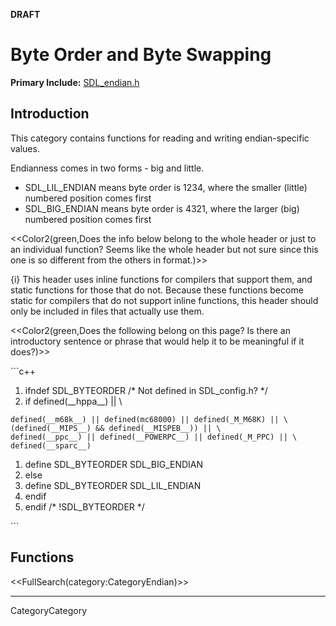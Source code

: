 <!-- #master-page:CategoryTemplate -->
<!-- #master-date:Unknown-Date -->
<!-- format wiki -->
<!-- language en -->
'''DRAFT'''

= Byte Order and Byte Swapping =

'''Primary Include:'''  [http://hg.libsdl.org/SDL/file/68dfd6df47da/include/SDL_endian.h SDL_endian.h]


== Introduction ==
This category contains functions for reading and writing endian-specific values.

Endianness comes in two forms - big and little.  
* SDL_LIL_ENDIAN means byte order is 1234, where the smaller (little) numbered position comes first
* SDL_BIG_ENDIAN means byte order is 4321, where the larger (big) numbered position comes first

<<Color2(green,Does the info below belong to the whole header or just to an individual function?  Seems like the whole header but not sure since this one is so different from the others in format.)>>

{i} This header uses inline functions for compilers that support them, and static functions for those that do not.  Because these functions become static for compilers that do not support inline functions, this header should only be included in files that actually use them.

<<Color2(green,Does the following belong on this page?  Is there an introductory sentence or phrase that would help it to be meaningful if it does?)>>

```c++
#ifndef SDL_BYTEORDER           /* Not defined in SDL_config.h? */
#if defined(__hppa__) || \
 defined(__m68k__) || defined(mc68000) || defined(_M_M68K) || \
 (defined(__MIPS__) && defined(__MISPEB__)) || \
 defined(__ppc__) || defined(__POWERPC__) || defined(_M_PPC) || \
 defined(__sparc__)
#define SDL_BYTEORDER	SDL_BIG_ENDIAN
#else
#define SDL_BYTEORDER	SDL_LIL_ENDIAN
#endif
#endif /* !SDL_BYTEORDER */
```


== Functions ==

<<FullSearch(category:CategoryEndian)>>

----
CategoryCategory
